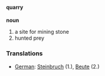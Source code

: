 ====quarry====
'''noun'''
# a site for mining stone
# hunted prey

=== Translations ===
*[[German]]: [[Steinbruch]] (1.), [[Beute]] (2.)